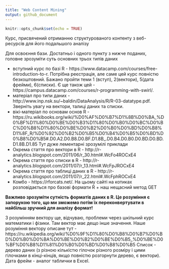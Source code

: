 ```yaml
---
title: "Web Content Mining"
output: github_document
---
```


```r
knitr::opts_chunk$set(echo = TRUE)
```

Курс, присвячений отриманню структурованого контенту з веб-ресурсів для його подальшого аналізу

Для освоєння бази. Достатньо і одного пункту з нижче поданих, головне зрозуміти суть основних трьох типів даних

* вступний курс по базі R - https://www.datacamp.com/courses/free-introduction-to-r. Потрібна реєстрація, але саме цей курс повністю безкоштовний. Бажано пройти теми 1 (вступ), 2(вектори), 5(дата фрейми), 6(списки). Є ще також цей - https://campus.datacamp.com/courses/r-programming-with-swirl/.
* матеріал про типи даних - http://www.inp.nsk.su/~baldin/DataAnalysis/R/R-03-datatype.pdf. Зверніть увагу на вектори, талиці даних та списки.
* вікі-матеріал по основам основ R - https://ru.wikibooks.org/wiki/%D0%AF%D0%B7%D1%8B%D0%BA_%D0%BF%D1%80%D0%BE%D0%B3%D1%80%D0%B0%D0%BC%D0%BC%D0%B8%D1%80%D0%BE%D0%B2%D0%B0%D0%BD%D0%B8%D1%8F_R/%D0%92%D0%B2%D0%B5%D0%B4%D0%B5%D0%BD%D0%B8%D0%B5#.D0.A2.D0.B8.D0.BF.D1.8B_.D0.B4.D0.B0.D0.BD.D0.BD.D1.8B.D1.85
Тут дуже лементарні зрозумілі приклади
* Окрема стаття про вектори в R - http://r-analytics.blogspot.com/2011/06/r_30.html#.WcFo4ROCxE4
* Окрема стаття про списки в R - http://r-analytics.blogspot.com/2011/07/r_13.html#.WcFpJROCxE4
* Окрема стаття про таблиці даних в R - http://r-analytics.blogspot.com/2011/07/r_22.html#.WcFphROCxE4
* Комбо - https://rforcats.net/. На цьому сайті на котиках розповідається про базові формати R + наш нещасний метод GET

**Важливо зрозуміти сутність форматів даних в R. Це розуміння є запорукою того, що ми зможемо потім їх переконвертувати в найбільш зручний для аналізу формат!**

З розумінням вектору ще, відчуваю, проблеми через шкільний курс математики і фізики. Там вектор має дещо інше значення.
Наше розуміння вектору описане тут - https://ru.wikipedia.org/wiki/%D0%9F%D1%80%D0%B8%D0%B7%D0%BD%D0%B0%D0%BA%D0%BE%D0%B2%D0%BE%D0%B5_%D0%BE%D0%BF%D0%B8%D1%81%D0%B0%D0%BD%D0%B8%D0%B5
Список - дерево даних (з різною кількістю гілочок різного розміру і цими гілочками в кінці-кінців, якщо повністю розгорнути дерево, є вектори).
Дата фрейм - аналог таблички в Excel.